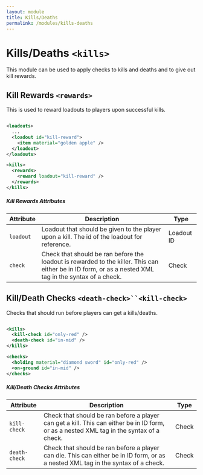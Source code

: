 ```yaml
---
layout: module
title: Kills/Deaths
permalink: /modules/kills-deaths
---
```


# Kills/Deaths `<kills>`

This module can be used to apply checks to kills and deaths and to give out kill rewards.

## Kill Rewards `<rewards>`

This is used to reward loadouts to players upon successful kills.

```xml

<loadouts>
  ...
  <loadout id="kill-reward">
    <item material="golden apple" />
  </loadout>
</loadouts>

<kills>
  <rewards>
    <reward loadout="kill-reward" />
  </rewards>
</kills>

```

##### Kill Rewards Attributes

| Attribute | Description | Type |
| --- | --- | --- |
| `loadout` | Loadout that should be given to the player upon a kill. The id of the loadout for reference. | <span class="badge badge--primary">Loadout ID</span> |
| `check` | Check that should be ran before the loadout is rewarded to the killer. This can either be in ID form, or as a nested XML tag in the syntax of a check. | <span class="badge badge--primary">Check</span> |

## Kill/Death Checks `<death-check>``<kill-check>`

Checks that should run before players can get a kills/deaths.

```xml

<kills>
  <kill-check id="only-red" />
  <death-check id="in-mid" />
</kills>

<checks>
  <holding material="diamond sword" id="only-red" />
  <on-ground id="in-mid" />
</checks>

```

##### Kill/Death Checks Attributes

| Attribute | Description | Type |
| --- | --- | --- |
| `kill-check` | Check that should be ran before a player can get a kill. This can either be in ID form, or as a nested XML tag in the syntax of a check. | <span class="badge badge--primary">Check</span> |
| `death-check` | Check that should be ran before a player can die. This can either be in ID form, or as a nested XML tag in the syntax of a check. | <span class="badge badge--primary">Check</span> |

